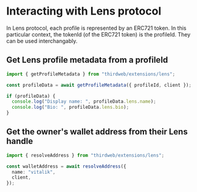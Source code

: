# Interacting with Lens protocol
In Lens protocol, each profile is represented by an ERC721 token.
In this particular context, the tokenId (of the ERC721 token) is the profileId.
They can be used interchangably.

## Get Lens profile metadata from a profileId
```ts
import { getProfileMetadata } from "thirdweb/extensions/lens";

const profileData = await getProfileMetadata({ profileId, client });

if (profileData) {
  console.log("Display name: ", profileData.lens.name);
  console.log("Bio: ", profileData.lens.bio);
}
```

## Get the owner's wallet address from their Lens handle
```ts
import { resolveAddress } from "thirdweb/extensions/lens";

const walletAddress = await resolveAddress({
  name: "vitalik",
  client,
});
```


